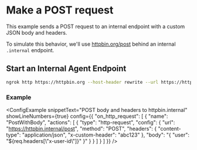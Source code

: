 
# Make a POST request

This example sends a POST request to an internal endpoint with a custom JSON body and headers.

To simulate this behavior, we'll use [httpbin.org/post](https://httpbin.org/post) behind an internal `.internal` endpoint.

## Start an Internal Agent Endpoint

```bash
ngrok http https://httpbin.org --host-header rewrite --url https://httpbin.internal
```

### Example

<ConfigExample
	snippetText="POST body and headers to httpbin.internal"
	showLineNumbers={true}
	config={{
		"on_http_request": [
			{
				"name": "PostWithBody",
				"actions": [
					{
						"type": "http-request",
						"config": {
							"url": "https://httpbin.internal/post",
							"method": "POST",
							"headers": {
								"content-type": "application/json",
								"x-custom-header": "abc123"
							},
							"body": "{ \"user\": \"${req.headers[\\\"x-user-id\\\"]}\" }"
						}
					}
				]
			}
		]
	}}
/>
